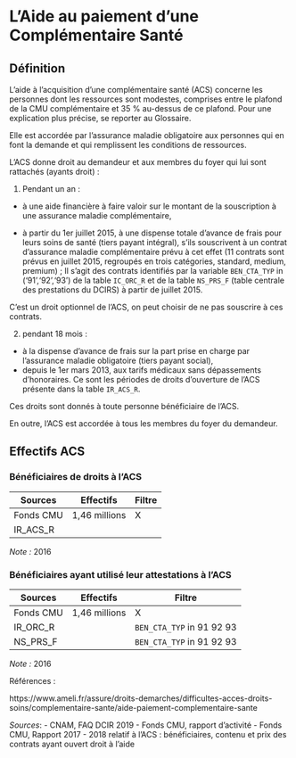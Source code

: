 # L'Aide au paiement d'une Complémentaire Santé 


## Définition 

L’aide à l’acquisition d’une complémentaire santé (ACS) 
concerne les personnes dont les ressources sont modestes, comprises entre le plafond de la CMU complémentaire et 35 % au-dessus de ce plafond. 
Pour une explication plus précise, se reporter au Glossaire.

Elle est accordée par l’assurance maladie obligatoire aux personnes qui en font la demande et qui remplissent les conditions de ressources.

L’ACS donne droit au demandeur et aux membres du foyer qui lui sont rattachés (ayants droit) :

1. Pendant un an : 
-  à une aide financière à faire valoir sur le montant de la souscription à une assurance maladie complémentaire,

- à partir du 1er juillet 2015, à une dispense totale d’avance de frais pour leurs soins de santé (tiers payant intégral), 
s’ils souscrivent à un contrat d’assurance maladie complémentaire prévu à cet effet (11 contrats sont prévus en juillet 2015,
regroupés en trois catégories, standard, medium, premium) ;
Il s'agit des contrats identifiés par la variable `BEN_CTA_TYP` in ('91','92','93') de la table `IC_ORC_R` et de la table `NS_PRS_F` (table
centrale des prestations du DCIRS) à partir de juillet 2015.

C’est un droit optionnel de l’ACS, on peut choisir de ne pas souscrire à ces contrats.

2. pendant 18 mois :
- à la dispense d'avance de frais sur la part prise en charge par l’assurance maladie obligatoire (tiers payant social),
- depuis le 1er mars 2013, aux tarifs médicaux sans dépassements d'honoraires.
Ce sont les périodes de droits d’ouverture de l’ACS présente dans la table `IR_ACS_R`. 

Ces droits sont donnés à toute personne bénéficiaire de l'ACS.

En outre, l’ACS est accordée à tous les membres du foyer du demandeur. 


## Effectifs ACS

### Bénéficiaires de droits à l'ACS

| Sources | Effectifs | Filtre |
| ---------| -------- | ----- |
| Fonds CMU | 1,46 millions| X |
| IR_ACS_R |    | |

*Note :* 2016


### Bénéficiaires ayant utilisé leur attestations à l'ACS

| Sources | Effectifs | Filtre |
| ---------| -------- | ----- |
| Fonds CMU | 1,46 millions| X |
| IR_ORC_R |    | `BEN_CTA_TYP` in 91 92 93 |
| NS_PRS_F |    | `BEN_CTA_TYP` in 91 92 93 |

*Note :* 2016

Références :

https://www.ameli.fr/assure/droits-demarches/difficultes-acces-droits-soins/complementaire-sante/aide-paiement-complementaire-sante


*Sources*:
 - CNAM, FAQ DCIR 2019
 - Fonds CMU, rapport d'activité
 - Fonds CMU, Rapport 2017 - 2018 relatif à l'ACS : bénéficiaires, contenu et prix des contrats ayant ouvert droit à l'aide 
 